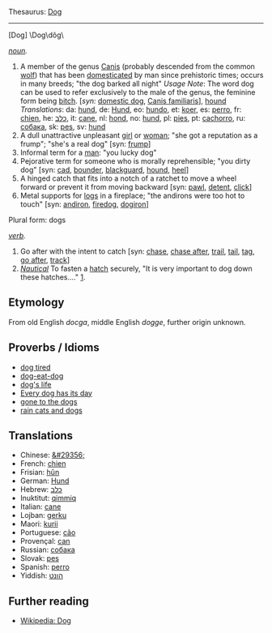 Thesaurus: [[Thesaurus:Dog|Dog]]
-----
[Dog] \Dog\dôg\

''[[noun]].''
# A member of the genus [[Canis]] (probably descended from the common [[wolf]]) that has been [[domesticated]] by man since prehistoric times; occurs in many breeds; "the dog barked all night" ''Usage Note'': The word dog can be used to refer exclusively to the male of the genus, the feminine form being [[bitch]]. [''syn:'' [[domestic dog]], [[Canis familiaris]]], [[hound]] ''Translations'': da: [[hund]], de: [[Hund]], eo: [[hundo]], et: [[koer]], es: [[perro]], fr: [[chien]], he: [[כלב]], it: [[cane]], nl: [[hond]], no: [[hund]], pl: [[pies]], pt: [[cachorro]], ru: [[собака]], sk: [[pes]], sv: [[hund]]
# A dull unattractive unpleasant [[girl]] or [[woman]]; "she got a reputation as a frump"; "she's a real dog" [syn: [[frump]]]
# Informal term for a [[man]]: "you lucky dog"
# Pejorative term for someone who is morally reprehensible; "you dirty dog" [syn: [[cad]], [[bounder]], [[blackguard]], [[hound]], [[heel]]]
# A hinged catch that fits into a notch of a ratchet to move a wheel forward or prevent it from moving backward [syn: [[pawl]], [[detent]], [[click]]]
# Metal supports for [[log]]s in a fireplace; "the andirons were too hot to touch" [syn: [[andiron]], [[firedog]], [[dogiron]]]

Plural form: dogs


''[[verb]].''
# Go after with the intent to catch [syn: [[chase]], [[chase after]], [[trail]], [[tail]], [[tag]], [[go after]], [[track]]]
# <i>[[nautical terms|Nautical]]</i> To fasten a [[hatch]] securely, "It is very important to dog down these hatches...." [http://www.vonwentzel.net/Prout/08.OEM/04.Hatches/].

==Etymology==
From old English ''docga'', middle English ''dogge'', further origin unknown.

== Proverbs / Idioms ==
*[[dog tired]]
*[[dog-eat-dog]]
*[[dog's life]]
*[[Every dog has its day]]
*[[gone to the dogs]]
*[[rain cats and dogs]]

==Translations==
*Chinese: [[&#29356;]]
*French: [[chien]]
*Frisian: [[hûn]]
*German: [[Hund]]
*Hebrew: [[כלב]]
*Inuktitut: [[qimmiq]]
*Italian: [[cane]]
*Lojban: [[gerku]]
*Maori: [[kurii]]
*Portuguese: [[cão]]
*Provençal: [[can]]
*Russian: [[собака]]
*Slovak: [[pes]]
*Spanish: [[perro]]
*Yiddish: [[הונט]]

== Further reading ==
*[[en:Dog|Wikipedia: Dog]]